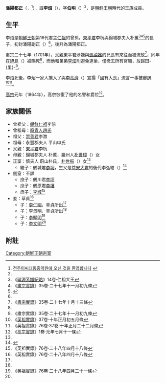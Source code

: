 '''潘陽都正'''（{{lang-ko|'''반양도정'''}}，{{bd|1686年||1739年||catIdx=P潘陽都正}}<ref name="det">[http://www.rfo.co.kr/html/pa_view.php3?mode=view&qu=&mode1=&idcount=2268&page=1&mode3=people&No=101&inmul_code=01&pa_code=101 전주이씨대동종약원에 오신 것을 환영합니다] {{webarchive|url=https://web.archive.org/web/20150924090713/http://www.rfo.co.kr/html/pa_view.php3?mode=view&qu=&mode1=&idcount=2268&page=1&mode3=people&No=101&inmul_code=01&pa_code=101 |date=2015-09-24 }}</ref>），諱'''李炤'''（{{lang-ko|'''이소'''}}），字'''伯明'''（{{lang-ko|'''백명'''}}）<ref name="det"/>，是[[朝鮮王朝|朝鮮王朝]]時代的王族成員。

==生平==
李炤是[[朝鮮王朝|朝鮮王朝]]第16代君主[[朝鮮仁祖|仁祖]]的曾孫，[[東平君|東平君]]李杭與錦城郡夫人朴蕙<ref name="xip">《[[璿源系譜紀略|璿源系譜紀略]]》14卷·仁祖大王</ref><ref>《[[朝鮮王朝實錄|肅宗實錄]]》35卷·二十七年十一月初九條</ref><ref>{{Cite web |url=http://www.rfo.co.kr/html/pa_view.php3?mode=view&idcount=2267&page=1&type=&sermun=&qu=&tb_name=people&pa_code=101&mode3=people&No=101&inmul_code=01&specs=people |title=전주이씨대동종약원에 오신 것을 환영합니다 |accessdate=2014-10-16 |archive-date=2014-02-01 |archive-url=https://web.archive.org/web/20140201234958/http://www.rfo.co.kr/html/pa_view.php3?mode=view&idcount=2267&page=1&type=&sermun=&qu=&tb_name=people&pa_code=101&mode3=people&No=101&inmul_code=01&specs=people |dead-url=yes }}</ref>的長子，初封潘陽副正（{{lang-ko|반양부정}}）<ref name="xip"/>，後升為潘陽都正。

肅宗二十七年（1701年），父親東平君涉嫌與[[張禧嬪|張禧嬪]]的兄長{{link-ko|張希載|장희재 (조선)}}有來往而被流放<ref>《[[朝鮮王朝實錄|肅宗實錄]]》35卷·二十七年十月十三條</ref>，同年在[[絕島|絕島]]（{{lang-ko|절도}}）被賜死<ref name="xip"/>，而他和弟弟[[李炫|李炫]]則避免連坐，僅撤去所有官職，放歸田-{里}-<ref>《肅宗實錄》35卷·二十七年十一月初九條</ref>。

李炤死後，李炤一家人捲入了與[[李亮濟|李亮濟]]（{{lang-ko|이량제}}）宣揚「國有大喪」流言一事被審訊<ref>《[[朝鮮王朝實錄|英祖實錄]]》37卷·十年正月初五月條</ref><ref>《英祖實錄》76卷·37卷·十年正月二十二月條</ref>。

[[朝鮮高宗|高宗]]元年（1864年），高宗恢復了他的名譽和爵位<ref>《[[朝鮮王朝實錄|高宗實錄]]》1卷·元年七月十一條</ref>。

==家族關係==
*曾祖父：[[朝鮮仁祖|朝鮮仁祖]]李倧
*曾祖母：[[廢貴人趙氏|廢貴人趙氏]]
*祖父：[[崇善君|崇善君]]李澂
*祖母：永豐郡夫人 平山申氏
*父親：[[東平君|東平君]]李杭
*母親：錦城郡夫人 朴蕙，羅州人[[朴世樟|朴世樟]]（{{lang-ko|박세장}}）女
*正室：慎夫人 蔚山朴氏，[[朴世振|朴世振]]（{{lang-ko|박세진}}）女<ref name="xip"/>
**繼子：鶴城君[[李坰|李坰]]，生父是[[益安大君|益安大君]]的後代李弘緖（{{lang-ko|이홍서}}）<ref>{{cite web |title=익안대군파 권2(益安大君派 卷之二) |url=http://visualjoseon.aks.ac.kr/viewer/view?itemId=jb&gubun=person&dataId=K21181B_002_048500 |website=장서각기록유산DB |accessdate=2020-08-30 |archive-date=2021-04-17 |archive-url=https://web.archive.org/web/20210417212729/http://visualjoseon.aks.ac.kr/viewer/view?itemId=jb&gubun=person&dataId=K21181B_002_048500 |dead-url=no }}</ref>
*側室：不詳
**庶子：鶴川君[[李坪|李坪]]
**庶子：鶴原君[[李壤|李壤]]
**庶子：[[李城|李城]]<ref>《英祖實錄》76卷·二十八年四月十八條</ref>
*妾：草貞<ref name="che">《英祖實錄》76卷·二十八年四月十八條</ref>
**子：[[李仁明|李仁明]]，草貞所出<ref name="che"/>
**子：李景明，草貞所出<ref name="che"/>
**子：[[李顯明_(朝鮮)|李顯明]]<ref name="zi">《英祖實錄》76卷·二十八年四月二十一條</ref>
**子：[[李文明|李文明]]<ref name="zi"/>

==附註==  
{{reflist}}


[[Category:朝鮮王朝宗室|Category:朝鮮王朝宗室]]